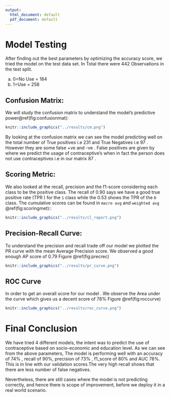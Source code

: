 ```yaml
---
output:
  html_document: default
  pdf_document: default
---
```


# Model Testing

After finding out the best parameters by optimizing the accuracy score, we tried the model on the test data set. In Total there were 442 Observations in the test split.

a)  0=No Use = 184
b)  1=Use = 258

## Confusion Matrix:

We will study the confusion matrix to understand the model's predictive power\@ref(fig:confusionmat):

```r

knitr::include_graphics("../results/cm.png")

```

By looking at the confusion matrix we can see the model predicting well on the total number of True positives i.e 231 and True Negatives i.e 97 . However they are some false +ve and -ve . False positives are given by where we predict the usage of contraceptive's when in fact the person does not use contraceptives i.e in our matrix 87 .

## Scoring Metric:

We also looked at the recall, precision and the f1-score considering each class to be the positive class. The recall of 0.90 says we have a good true positive rate (TPR ) for the `1` class while the 0.53 shows the TPR of the `0` class. The cumulative scores can be found in `macro avg` and `weighted avg` \@ref(fig:scoringmet)::

```r
knitr::include_graphics("../results/cl_report.png")
```

## Precision-Recall Curve:

To understand the precision and recall trade off our model we plotted the PR curve with the mean Average Precision score. We observed a good enough AP score of 0.79 Figure \@ref(fig:precrec)

```r
knitr::include_graphics("../results/pr_curve.png")
```

## ROC Curve

In order to get an overall score for our model . We observe the Area under the curve which gives us a decent score of 78% Figure \@ref(fig:roccurve)

```r
knitr::include_graphics("../results/roc_curve.png")
```

# Final Conclusion

We have tried 4 different models, the intent was to predict the use of contraceptive based on socio-economic and education level. As we can see from the above parameters, The model is performing well with an accuracy of $74\%$ , recall of $90\%$, precision of $73\%$ , f1_score of $80\%$ and AUC $78\%$. This is in line with our validation scores.The very high recall shows that there are less number of false negatives.

Nevertheless, there are still cases where the model is not predicting correctly, and hence there is scope of improvement, before we deploy it in a real world scenario.

